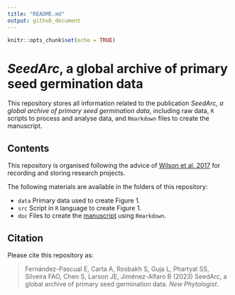 ```yaml
---
title: "README.md"
output: github_document
---
```


```r
knitr::opts_chunk$set(echo = TRUE)
```

# *SeedArc*, a global archive of primary seed germination data

This repository stores all information related to the publication *SeedArc, a global archive of primary seed germination data*, including raw data, `R` scripts to process and analyse data, and `Rmarkdown` files to create the manuscript.

## Contents

This repository is organised following the advice of [Wilson et al. 2017](https://doi.org/10.1371/journal.pcbi.1005510) for recording and storing research projects.

The following materials are available in the folders of this repository:

* `data` Primary data used to create Figure 1.
* `src` Script in `R` language to create Figure 1.
* `doc` Files to create the [manuscript](https://github.com/efernandezpascual/seedarcms/blob/master/doc/manuscript.md) using `Rmarkdown`.

## Citation

Please cite this repository as:

> Fernández-Pascual E, Carta A, Rosbakh S, Guja L, Phartyal SS, Silveira FAO, Chen S, Larson JE, Jiménez-Alfaro B (2023) SeedArc, a global archive of primary seed germination data. *New Phytologist*.